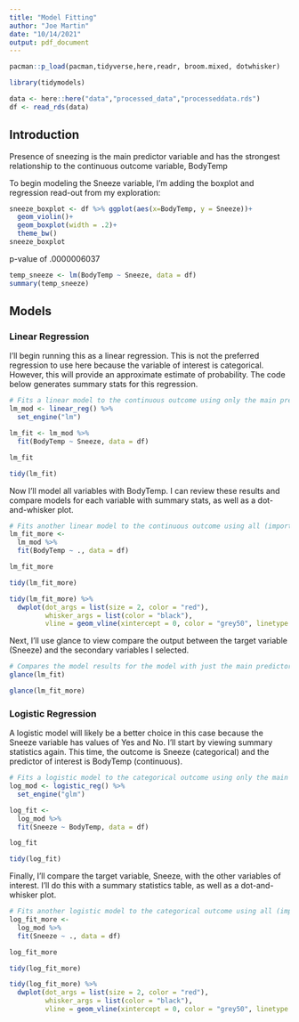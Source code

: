 ```yaml
---
title: "Model Fitting"
author: "Joe Martin"
date: "10/14/2021"
output: pdf_document
---
```


```r
pacman::p_load(pacman,tidyverse,here,readr, broom.mixed, dotwhisker)

library(tidymodels)

data <- here::here("data","processed_data","processeddata.rds")
df <- read_rds(data)
```

## Introduction

Presence of sneezing is the main predictor variable and has the strongest relationship to the continuous outcome variable, BodyTemp

To begin modeling the Sneeze variable, I'm adding the boxplot and regression read-out from my exploration:
``` r
sneeze_boxplot <- df %>% ggplot(aes(x=BodyTemp, y = Sneeze))+
  geom_violin()+
  geom_boxplot(width = .2)+
  theme_bw()
sneeze_boxplot
```

p-value of .0000006037
```r
temp_sneeze <- lm(BodyTemp ~ Sneeze, data = df)
summary(temp_sneeze)
```

## Models

### Linear Regression

I'll begin running this as a linear regression. This is not the preferred regression to use here because the variable of interest is categorical. However, this will provide an approximate estimate of probability. The code below generates summary stats for this regression. 

```r
# Fits a linear model to the continuous outcome using only the main predictor of interest.
lm_mod <- linear_reg() %>%
  set_engine("lm")

lm_fit <- lm_mod %>%
  fit(BodyTemp ~ Sneeze, data = df)

lm_fit

tidy(lm_fit)

```

Now I'll model all variables with BodyTemp. I can review these results and compare models for each variable with summary stats, as well as a dot-and-whisker plot.  

```r
# Fits another linear model to the continuous outcome using all (important) predictors of interest.
lm_fit_more <- 
  lm_mod %>%
  fit(BodyTemp ~ ., data = df)

lm_fit_more

tidy(lm_fit_more)

tidy(lm_fit_more) %>%
  dwplot(dot_args = list(size = 2, color = "red"),
         whisker_args = list(color = "black"),
         vline = geom_vline(xintercept = 0, color = "grey50", linetype = 2))

```

Next, I'll use glance to view compare the output between the target variable (Sneeze) and the secondary variables I selected.

```r
# Compares the model results for the model with just the main predictor and all predictors.
glance(lm_fit)
```

```r
glance(lm_fit_more)
```

### Logistic Regression

A logistic model will likely be a better choice in this case because the Sneeze variable has values of Yes and No. I'll start by viewing summary statistics again. This time, the outcome is Sneeze (categorical) and the predictor of interest is BodyTemp (continuous). 

```r
# Fits a logistic model to the categorical outcome using only the main predictor of interest.
log_mod <- logistic_reg() %>%
  set_engine("glm")

log_fit <- 
  log_mod %>%
  fit(Sneeze ~ BodyTemp, data = df)
```

```r
log_fit
```

```r
tidy(log_fit)
```

Finally, I'll compare the target variable, Sneeze, with the other variables of interest. I'll do this with a summary statistics table, as well as a dot-and-whisker plot.

```r
# Fits another logistic model to the categorical outcome using all (important) predictors of interest.
log_fit_more <- 
  log_mod %>%
  fit(Sneeze ~ ., data = df)

log_fit_more
```

```r
tidy(log_fit_more)
```

```r
tidy(log_fit_more) %>%
  dwplot(dot_args = list(size = 2, color = "red"),
         whisker_args = list(color = "black"),
         vline = geom_vline(xintercept = 0, color = "grey50", linetype = 2))

```


